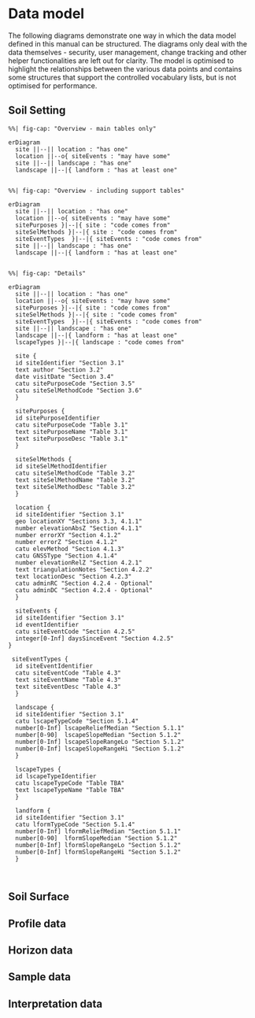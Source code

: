 # Data model {#sec-erds}

The following diagrams demonstrate one way in which the data model defined in this manual can be structured. The diagrams only deal with the data themselves - security, user management, change tracking and other helper functionalities are left out for clarity. The model is optimised to highlight the relationships between the various data points and contains some structures that support the controlled vocabulary lists, but is not optimised for performance.

## Soil Setting {#sec-erd-setting}

```mermaid
%%| fig-cap: "Overview - main tables only"

erDiagram
  site ||--|| location : "has one"
  location ||--o{ siteEvents : "may have some"
  site ||--|| landscape : "has one"
  landscape ||--|{ landform : "has at least one"
  

```

```mermaid
%%| fig-cap: "Overview - including support tables"

erDiagram
  site ||--|| location : "has one"
  location ||--o{ siteEvents : "may have some"
  sitePurposes }|--|{ site : "code comes from"
  siteSelMethods }|--|{ site : "code comes from"
  siteEventTypes  }|--|{ siteEvents : "code comes from"
  site ||--|| landscape : "has one"
  landscape ||--|{ landform : "has at least one"
  

```

```mermaid
%%| fig-cap: "Details"

erDiagram
  site ||--|| location : "has one"
  location ||--o{ siteEvents : "may have some"
  sitePurposes }|--|{ site : "code comes from"
  siteSelMethods }|--|{ site : "code comes from"
  siteEventTypes  }|--|{ siteEvents : "code comes from"
  site ||--|| landscape : "has one"
  landscape ||--|{ landform : "has at least one"
  lscapeTypes }|--|{ landscape : "code comes from"
  
  site {
  id siteIdentifier "Section 3.1"
  text author "Section 3.2"
  date visitDate "Section 3.4"
  catu sitePurposeCode "Section 3.5"
  catu siteSelMethodCode "Section 3.6"
  }
  
  sitePurposes {
  id sitePurposeIdentifier
  catu sitePurposeCode "Table 3.1"
  text sitePurposeName "Table 3.1"
  text sitePurposeDesc "Table 3.1"
  }
  
  siteSelMethods {
  id siteSelMethodIdentifier
  catu siteSelMethodCode "Table 3.2"
  text siteSelMethodName "Table 3.2"
  text siteSelMethodDesc "Table 3.2" 
  }
  
  location {
  id siteIdentifier "Section 3.1"
  geo locationXY "Sections 3.3, 4.1.1"
  number elevationAbsZ "Section 4.1.1"
  number errorXY "Section 4.1.2"
  number errorZ "Section 4.1.2"
  catu elevMethod "Section 4.1.3"
  catu GNSSType "Section 4.1.4"
  number elevationRelZ "Section 4.2.1"
  text triangulationNotes "Section 4.2.2"
  text locationDesc "Section 4.2.3"
  catu adminRC "Section 4.2.4 - Optional"
  catu adminDC "Section 4.2.4 - Optional"
  }
  
  siteEvents {
  id siteIdentifier "Section 3.1"
  id eventIdentifier 
  catu siteEventCode "Section 4.2.5"
  integer[0-Inf] daysSinceEvent "Section 4.2.5"
}

 siteEventTypes {
  id siteEventIdentifier
  catu siteEventCode "Table 4.3"
  text siteEventName "Table 4.3"
  text siteEventDesc "Table 4.3"
  }
  
  landscape {
  id siteIdentifier "Section 3.1"
  catu lscapeTypeCode "Section 5.1.4"
  number[0-Inf] lscapeReliefMedian "Section 5.1.1"
  number[0-90]  lscapeSlopeMedian "Section 5.1.2"
  number[0-Inf] lscapeSlopeRangeLo "Section 5.1.2"
  number[0-Inf] lscapeSlopeRangeHi "Section 5.1.2"
  }

  lscapeTypes {
  id lscapeTypeIdentifier
  catu lscapeTypeCode "Table TBA"
  text lscapeTypeName "Table TBA"
  }
  
  landform {
  id siteIdentifier "Section 3.1"
  catu lformTypeCode "Section 5.1.4"
  number[0-Inf] lformReliefMedian "Section 5.1.1"
  number[0-90]  lformSlopeMedian "Section 5.1.2"
  number[0-Inf] lformSlopeRangeLo "Section 5.1.2"
  number[0-Inf] lformSlopeRangeHi "Section 5.1.2"
  }



```

## Soil Surface {#sec-erd-surface}

## Profile data {#sec-erd-profile}

## Horizon data {#sec-erd-horizon}

## Sample data {#sec-erd-samples}

## Interpretation data {#sec-erd-interp}




